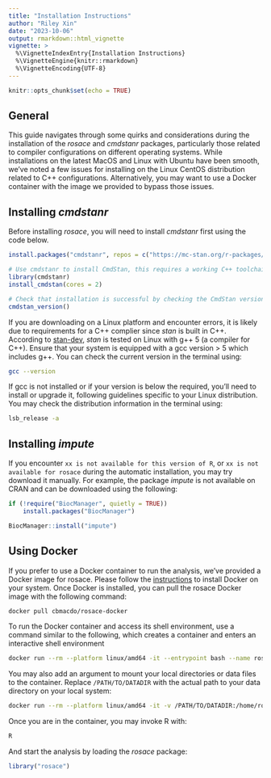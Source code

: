 ```yaml
---
title: "Installation Instructions"
author: "Riley Xin"
date: "2023-10-06"
output: rmarkdown::html_vignette
vignette: >
  %\VignetteIndexEntry{Installation Instructions}
  %\VignetteEngine{knitr::rmarkdown}
  %\VignetteEncoding{UTF-8}
---
```


```r
knitr::opts_chunk$set(echo = TRUE)
```

## General
This guide navigates through some quirks and considerations during the installation of the *rosace* and *cmdstanr* packages, particularly those related to compiler configurations on different operating systems. While installations on the latest MacOS and Linux with Ubuntu have been smooth, we've noted a few issues for installing on the Linux CentOS distribution related to C++ configurations. Alternatively, you may want to use a Docker container with the image we provided to bypass those issues.


## Installing *cmdstanr*
Before installing *rosace*, you will need to install *cmdstanr* first using the code below.
```r
install.packages("cmdstanr", repos = c("https://mc-stan.org/r-packages/", getOption("repos")))

# Use cmdstanr to install CmdStan, this requires a working C++ toolchain and compiler
library(cmdstanr)
install_cmdstan(cores = 2)

# Check that installation is successful by checking the CmdStan version
cmdstan_version()
```


If you are downloading on a Linux platform and encounter errors, it is likely due to requirements for a C++ complier since *stan* is built in C++. According to [stan-dev](https://github.com/stan-dev/stan/wiki/Coding-Style-and-Idioms#supported-cpp-versions-and-compilers), *stan* is tested on Linux with g++ 5 (a compiler for C++). Ensure that your system is equipped with a gcc version > 5 which includes g++. You can check the current version in the terminal using:
```bash
gcc --version
```


If gcc is not installed or if your version is below the required, you'll need to install or upgrade it, following guidelines specific to your Linux distribution. You may check the distribution information in the terminal using:
```bash
lsb_release -a
```


## Installing *impute*
If you encounter `xx is not available for this version of R`, or `xx is not available for rosace` during the automatic installation, you may try download it manually. For example, the package *impute* is not available on CRAN and can be downloaded using the following: 
```r
if (!require("BiocManager", quietly = TRUE))
    install.packages("BiocManager")

BiocManager::install("impute")
```


## Using Docker
If you prefer to use a Docker container to run the analysis, we've provided a Docker image for rosace. Please follow the [instructions](https://docs.docker.com/desktop/) to install Docker on your system. Once Docker is installed, you can pull the rosace Docker image with the following command:
```sh
docker pull cbmacdo/rosace-docker
```

To run the Docker container and access its shell environment, use a command similar to the following, which creates a container and enters an interactive shell environment
```sh
docker run --rm --platform linux/amd64 -it --entrypoint bash --name rosacecontainer cbmacdo/rosace-docker
```

You may also add an argument to mount your local directories or data files to the container. Replace `/PATH/TO/DATADIR` with the actual path to your data directory on your local system:
```sh
docker run --rm --platform linux/amd64 -it -v /PATH/TO/DATADIR:/home/rosace/data --entrypoint bash --name rosacecontainer cbmacdo/rosace-docker
```

Once you are in the container, you may invoke R with:
```sh
R
```

And start the analysis by loading the *rosace* package:
```r
library("rosace")
```


